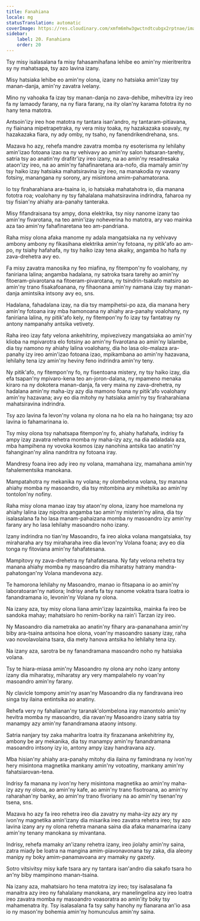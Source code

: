 ```yaml
---
title: Fanahiana
locale: mg
statusTranslation: automatic
coverImage: https://res.cloudinary.com/xmfm6mhw3gwctndtcubgx2rptnae/image/upload/v1741354419/small_cover_la_gran_rebelion_28716e29d2.webp
sidebar:
    label: 20. Fanahiana
    order: 20
---
```

Tsy misy isalasalana fa misy fahasamihafana lehibe eo amin'ny mieritreritra sy ny mahatsapa, tsy azo lavina izany.

Misy hatsiaka lehibe eo amin'ny olona, ​​izany no hatsiaka amin'izay tsy manan-danja, amin'ny zavatra ivelany.

Mino ny vahoaka fa izay tsy manan-danja no zava-dehibe, mihevitra izy ireo fa ny lamaody farany, na ny fiara farany, na ity olan'ny karama fototra ity no hany tena matotra.

Antsoin'izy ireo hoe matotra ny tantara isan'andro, ny tantaram-pitiavana, ny fiainana mipetrapetraka, ny vera misy toaka, ny hazakazaka soavaly, ny hazakazaka fiara, ny ady omby, ny tsaho, ny fanendrikendrehana, sns.

Mazava ho azy, rehefa mandre zavatra momba ny esoterisma ny lehilahy amin'izao fotoana izao na ny vehivavy ao amin'ny salon hatsaran-tarehy, satria tsy ao anatin'ny drafitr'izy ireo izany, na ao amin'ny resadresaka ataon'izy ireo, na ao amin'ny fahafinaretana ara-nofo, dia mamaly amin'ny tsy haiko izay hatsiaka mahatsiravina izy ireo, na manakodia ny vavany fotsiny, manangana ny sorony, ary misintona amim-pahamatorana.

Io tsy firaharahiana ara-tsaina io, io hatsiaka mahatahotra io, dia manana fototra roa; voalohany ny tsy fahalalana mahatsiravina indrindra, faharoa ny tsy fisian'ny ahiahy ara-panahy tanteraka.

Misy fifandraisana tsy ampy, dona elektrika, tsy nisy nanome izany tao amin'ny fivarotana, na teo amin'izay noheverina ho matotra, ary vao mainka aza tao amin'ny fahafinaretana teo am-pandriana.

Raha misy olona afaka manome ny adala mangatsiaka na ny vehivavy ambony ambony ny fikasihana elektrika amin'ny fotoana, ny pitik'afo ao am-po, ny tsiahy hafahafa, ny tsy haiko izay tena akaiky, angamba ho hafa ny zava-drehetra avy eo.

Fa misy zavatra manosika ny feo miafina, ny fitempon'ny fo voalohany, ny faniriana lalina; angamba hadalana, ny satroka tsara tarehy ao amin'ny fitoeram-pivarotana na fitoeram-pivarotana, ny tsindrin-tsakafo matsiro ao amin'ny trano fisakafoanana, ny fihaonana amin'ny namana izay tsy manan-danja amintsika intsony avy eo, sns.

Hadalana, fahadalana izay, na dia tsy mampihetsi-po aza, dia manana hery amin'ny fotoana iray mba hamonoana ny ahiahy ara-panahy voalohany, ny faniriana lalina, ny pitik'afo kely, ny fitempon'ny fo izay tsy fantatray ny antony nampanahy antsika vetivety.

Raha ireo izay faty velona ankehitriny, mpivezivezy mangatsiaka ao amin'ny klioba na mpivarotra elo fotsiny ao amin'ny fivarotana ao amin'ny lalambe, dia tsy namono ny ahiahy lalina voalohany, dia ho lasa olo-malaza ara-panahy izy ireo amin'izao fotoana izao, mpikambana ao amin'ny hazavana, lehilahy tena izy amin'ny heviny feno indrindra amin'ny teny.

Ny pitik'afo, ny fitempon'ny fo, ny fisentoana mistery, ny tsy haiko izay, dia efa tsapan'ny mpivaro-kena teo an-joron-dalana, ny mpameno menaka kiraro na ny dokotera manan-danja, fa very maina ny zava-drehetra, ny hadalana amin'ny maha-izy azy dia mamono foana ny pitik'afo voalohany amin'ny hazavana; avy eo dia mitohy ny hatsiaka amin'ny tsy firaharahiana mahatsiravina indrindra.

Tsy azo lavina fa levon'ny volana ny olona na ho ela na ho haingana; tsy azo lavina io fahamarinana io.

Tsy misy olona tsy nahatsapa fitempon'ny fo, ahiahy hafahafa, indrisy fa ampy izay zavatra rehetra momba ny maha-izy azy, na dia adaladala aza, mba hampihena ny vovoka kosmos izay nanohina antsika tao anatin'ny fahanginan'ny alina nandritra ny fotoana iray.

Mandresy foana ireo ady ireo ny volana, mamahana izy, mamahana amin'ny fahalementsika manokana.

Mampatahotra ny mekanika ny volana; ny olombelona volana, tsy manana ahiahy momba ny masoandro, dia tsy mitombina ary mihetsika ao amin'ny tontolon'ny nofiny.

Raha misy olona manao izay tsy ataon'ny olona, ​​izany hoe mamelona ny ahiahy lalina izay nipoitra angamba tao amin'ny misterin'ny alina, dia tsy isalasalana fa ho lasa manam-pahaizana momba ny masoandro izy amin'ny farany ary ho lasa lehilahy masoandro noho izany.

Izany indrindra no tian'ny Masoandro, fa ireo aloka volana mangatsiaka, tsy miraharaha ary tsy miraharaha ireo dia levon'ny Volana foana; avy eo dia tonga ny fitoviana amin'ny fahafatesana.

Mampitovy ny zava-drehetra ny fahafatesana. Ny faty velona rehetra tsy manana ahiahy momba ny masoandro dia miharatsy hatrany mandra-pahatongan'ny Volana mandevona azy.

Te hamorona lehilahy ny Masoandro, manao io fitsapana io ao amin'ny laboratoaran'ny natiora; Indrisy anefa fa tsy nanome vokatra tsara loatra io fanandramana io, levonin'ny Volana ny olona.

Na izany aza, tsy misy olona liana amin'izay lazaintsika, mainka fa ireo be sandoka mahay; mahatsiaro ho renim-boriky na rain'i Tarzan izy ireo.

Ny Masoandro dia nametraka ao anatin'ny fihary ara-pananahana amin'ny biby ara-tsaina antsoina hoe olona, ​​voan'ny masoandro sasany izay, raha vao novolavolaina tsara, dia mety hanova antsika ho lehilahy tena izy.

Na izany aza, sarotra be ny fanandramana masoandro noho ny hatsiaka volana.

Tsy te hiara-miasa amin'ny Masoandro ny olona ary noho izany antony izany dia miharatsy, miharatsy ary very mampalahelo ny voan'ny masoandro amin'ny farany.

Ny clavicle tompony amin'ny asan'ny Masoandro dia ny fandravana ireo singa tsy ilaina entintsika ao anatiny.

Rehefa very ny fahalianan'ny taranak'olombelona iray manontolo amin'ny hevitra momba ny masoandro, dia ravan'ny Masoandro izany satria tsy manampy azy amin'ny fanandramana ataony intsony.

Satria nanjary tsy zaka maharitra loatra ity firazanana ankehitriny ity, ambony be ary mekanika, dia tsy manampy amin'ny fanandramana masoandro intsony izy io, antony ampy izay handravana azy.

Mba hisian'ny ahiahy ara-panahy mitohy dia ilaina ny famindrana ny ivon'ny hery misintona magnetika mankany amin'ny votoatiny, mankany amin'ny fahatsiarovan-tena.

Indrisy fa manana ny ivon'ny hery misintona magnetika ao amin'ny maha-izy azy ny olona, ​​ao amin'ny kafe, ao amin'ny trano fisotroana, ao amin'ny raharahan'ny banky, ao amin'ny trano fivoriany na ao amin'ny tsenan'ny tsena, sns.

Mazava ho azy fa ireo rehetra ireo dia zavatry ny maha-izy azy ary ny ivon'ny magnetika amin'izany dia misarika ireo zavatra rehetra ireo; tsy azo lavina izany ary ny olona rehetra manana saina dia afaka manamarina izany amin'ny tenany manokana sy mivantana.

Indrisy, rehefa mamaky an'izany rehetra izany, ireo jiolahy amin'ny saina, zatra miady be loatra na mangina amim-piavonavonana tsy zaka, dia aleony manipy ny boky amim-panamavoana ary mamaky ny gazety.

Sotro vitsivitsy misy kafe tsara ary ny tantara isan'andro dia sakafo tsara ho an'ny biby mampinono manan-tsaina.

Na izany aza, mahatsiaro ho tena matotra izy ireo; tsy isalasalana fa manaitra azy ireo ny fahalalany manokana, ary manelingelina azy ireo loatra ireo zavatra momba ny masoandro voasoratra ao amin'ity boky tsy mahamenatra ity. Tsy isalasalana fa tsy sahy hanohy ny fianarana an'io asa io ny mason'ny bohemia amin'ny homunculus amin'ny saina.

